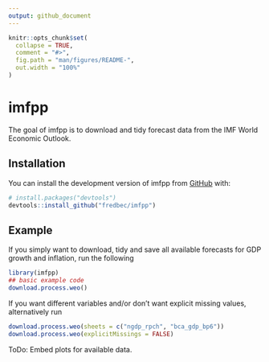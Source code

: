 ```yaml
---
output: github_document
---
```


<!-- README.md is generated from README.Rmd. Please edit that file -->

```r
knitr::opts_chunk$set(
  collapse = TRUE,
  comment = "#>",
  fig.path = "man/figures/README-",
  out.width = "100%"
)
```

# imfpp

<!-- badges: start -->
<!-- badges: end -->

The goal of imfpp is to download and tidy forecast data from the IMF World Economic Outlook.

## Installation

You can install the development version of imfpp from [GitHub](https://github.com/) with:

``` r
# install.packages("devtools")
devtools::install_github("fredbec/imfpp")
```

## Example

If you simply want to download, tidy and save all available forecasts for GDP growth and inflation, run the following
```r
library(imfpp)
## basic example code
download.process.weo()
```

If you want different variables and/or don't want explicit missing values, alternatively run

```r
download.process.weo(sheets = c("ngdp_rpch", "bca_gdp_bp6"))
download.process.weo(explicitMissings = FALSE)
```

ToDo: Embed plots for available data.
